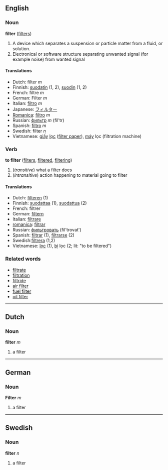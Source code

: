 ==English==
===Noun===
'''filter''' ([[filters]])

#A device which separates a suspension or particle matter from a fluid, or solution.
#Electronical or software structure separating unwanted signal (for example noise) from wanted signal

====Translations====
*Dutch: filter ''m''
*Finnish: [[suodatin]] (1, 2), [[suodin]] (1, 2)
*French: filtre ''m''
*German: Filter ''m''
*Italian: [[filtro]] ''m''
*Japanese: [[フィルター]]
*[[Romanica]]: [[filtro]] ''m''
*Russian: [[фильтр]] ''m'' (fil'tr)
*Spanish: [[filtro]] ''m''
*Swedish: filter ''n''
*Vietnamese: [[giấy]] [[lọc]] ([[filter paper]]), [[máy#Vietnamese|máy]] lọc (filtration machine)

===Verb===
'''to filter''' ([[filters]], [[filtered]], [[filtering]])

#(''transitive'') what a filter does
#(''intransitive'') action happening to material going to filter

====Translations====
*Dutch: [[filteren]] (1)
*Finnish: [[suodattaa]] (1), [[suodattua]] (2)
*French: filtrer
*German: [[filtern]]
*Italian: [[filtrare]]
*[[romanica]]: [[filtrar]]
*Russian: [[фильтровать]] (fil'trovat')
*Spanish: [[filtrar]] (1), [[filtrarse]] (2)
*Swedish:[[filtrera]] (1,2)
*Vietnamese: [[lọc]] (1), [[bị]] lọc (2; lit: "to be filtered")

===Related words===
*[[filtrate]]
*[[filtration]]
*[[filtride]]
*[[air filter]]
*[[fuel filter]]
*[[oil filter]]

----
==Dutch==
===Noun===
'''filter''' ''m''

# a filter

----
==German==
===Noun===
'''Filter''' ''m''

# a filter

----
==Swedish==
===Noun===
'''filter''' ''n''

# a filter
